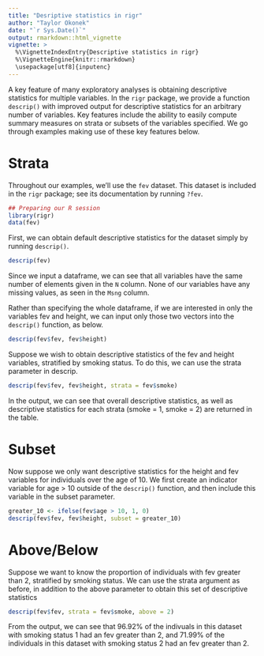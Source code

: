 ```yaml
---
title: "Desriptive statistics in rigr"
author: "Taylor Okonek"
date: "`r Sys.Date()`"
output: rmarkdown::html_vignette
vignette: >
  %\VignetteIndexEntry{Descriptive statistics in rigr}
  %\VignetteEngine{knitr::rmarkdown}
  \usepackage[utf8]{inputenc}
---
```


A key feature of many exploratory analyses is obtaining descriptive statistics for multiple variables. In the `rigr` package, we provide a function `descrip()` with improved output for descriptive statistics for an arbitrary number of variables. Key features include the ability to easily compute summary measures on strata or subsets of the variables specified. We go through examples making use of these key features below.

# Strata

Throughout our examples, we'll use the `fev` dataset. This dataset is included in the `rigr` package; see its documentation by running `?fev`. 

```r
## Preparing our R session
library(rigr)
data(fev)
```

First, we can obtain default descriptive statistics for the dataset simply by running `descrip()`.

```r
descrip(fev)
```

Since we input a dataframe, we can see that all variables have the same number of elements given in the `N` column. None of our variables have any missing values, as seen in the `Msng` column. 

Rather than specifying the whole dataframe, if we are interested in only the variables fev and height, we can input only those two vectors into the `descrip()` function, as below.

```r
descrip(fev$fev, fev$height)
```


Suppose we wish to obtain descriptive statistics of the fev and height variables, stratified by smoking status. To do this, we can use the strata parameter in descrip.

```r
descrip(fev$fev, fev$height, strata = fev$smoke)
```

In the output, we can see that overall descriptive statistics, as well as descriptive statistics for each strata (smoke = 1, smoke = 2) are returned in the table.

# Subset

Now suppose we only want descriptive statistics for the height and fev variables for individuals over the age of 10. We first create an indicator variable for age > 10 outside of the `descrip()` function, and then include this variable in the subset parameter.

```r
greater_10 <- ifelse(fev$age > 10, 1, 0)
descrip(fev$fev, fev$height, subset = greater_10)
```

# Above/Below

Suppose we want to know the proportion of individuals with fev greater than 2, stratified by smoking status. We can use the strata argument as before, in addition to the above parameter to obtain this set of descriptive statistics

```r
descrip(fev$fev, strata = fev$smoke, above = 2)
```

From the output, we can see that 96.92% of the indivuals in this dataset with smoking status 1 had an fev greater than 2, and 71.99% of the individuals in this dataset with smoking status 2 had an fev greater than 2.


